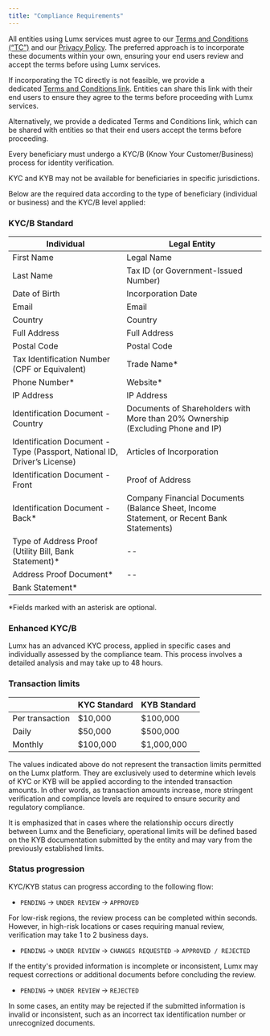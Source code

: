```yaml
---
title: "Compliance Requirements"
---
```


All entities using Lumx services must agree to our [Terms and Conditions (“TC”)](https://lumx.io/terms-of-use) and our [Privacy Policy](https://lumx.io/privacy-policy). The preferred approach is to incorporate these documents within your own, ensuring your end users review and accept the terms before using Lumx services.

If incorporating the TC directly is not feasible, we provide a dedicated [Terms and Conditions link](https://lumx.io/terms-of-use). Entities can share this link with their end users to ensure they agree to the terms before proceeding with Lumx services.[
](https://docs.lumx.io/concepts/orchestration)

Alternatively, we provide a dedicated Terms and Conditions link, which can be shared with entities so that their end users accept the terms before proceeding.

Every beneficiary must undergo a KYC/B (Know Your Customer/Business) process for identity verification.

<Note>
  KYC and KYB may not be available for beneficiaries in specific jurisdictions.
</Note>

Below are the required data according to the type of beneficiary (individual or business) and the KYC/B level applied:

### KYC/B Standard

| Individual                                                               | Legal Entity                                                                             |
| ------------------------------------------------------------------------ | ---------------------------------------------------------------------------------------- |
| First Name                                                               | Legal Name                                                                               |
| Last Name                                                                | Tax ID (or Government-Issued Number)                                                     |
| Date of Birth                                                            | Incorporation Date                                                                       |
| Email                                                                    | Email                                                                                    |
| Country                                                                  | Country                                                                                  |
| Full Address                                                             | Full Address                                                                             |
| Postal Code                                                              | Postal Code                                                                              |
| Tax Identification Number (CPF or Equivalent)                            | Trade Name\*                                                                             |
| Phone Number\*                                                           | Website\*                                                                                |
| IP Address                                                               | IP Address                                                                               |
| Identification Document - Country                                        | Documents of Shareholders with More than 20% Ownership (Excluding Phone and IP)          |
| Identification Document - Type (Passport, National ID, Driver’s License) | Articles of Incorporation                                                                |
| Identification Document - Front                                          | Proof of Address                                                                         |
| Identification Document - Back\*                                         | Company Financial Documents (Balance Sheet, Income Statement, or Recent Bank Statements) |
| Type of Address Proof (Utility Bill, Bank Statement)\*                   | --                                                                                       |
| Address Proof Document\*                                                 | --                                                                                       |
| Bank Statement\*                                                         |                                                                                          |

\*Fields marked with an asterisk are optional.

### Enhanced KYC/B

Lumx has an advanced KYC process, applied in specific cases and individually assessed by the compliance team. This process involves a detailed analysis and may take up to 48 hours.

### Transaction limits

|                 | KYC Standard | KYB Standard |
| :-------------- | :----------- | :----------- |
| Per transaction | $10,000      | $100,000     |
| Daily           | $50,000      | $500,000     |
| Monthly         | $100,000     | $1,000,000   |

<Note>
  The values indicated above do not represent the transaction limits permitted on the Lumx platform. They are exclusively used to determine which levels of KYC or KYB will be applied according to the intended transaction amounts. In other words, as transaction amounts increase, more stringent verification and compliance levels are required to ensure security and regulatory compliance.
</Note>

It is emphasized that in cases where the relationship occurs directly between Lumx and the Beneficiary, operational limits will be defined based on the KYB documentation submitted by the entity and may vary from the previously established limits.

### Status progression

KYC/KYB status can progress according to the following flow:

- `PENDING` → `UNDER REVIEW` → `APPROVED`

For low-risk regions, the review process can be completed within seconds. However, in high-risk locations or cases requiring manual review, verification may take 1 to 2 business days.

- `PENDING` → `UNDER REVIEW` → `CHANGES REQUESTED` → `APPROVED / REJECTED`

If the entity's provided information is incomplete or inconsistent, Lumx may request corrections or additional documents before concluding the review.

- `PENDING` → `UNDER REVIEW` → `REJECTED`

In some cases, an entity may be rejected if the submitted information is invalid or inconsistent, such as an incorrect tax identification number or unrecognized documents.